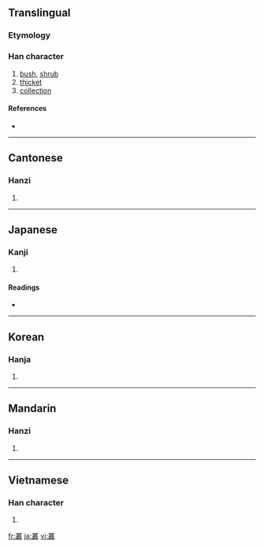 {{also|丛}}
==Translingual==

===Etymology===
{{Han compound|丵|取|c1=s|c2=p|ls=psc}}

===Han character===
{{Han char|rn=29|rad=又|as=16|sn=18|four=3214<sub>7</sub>|canj=廿金廿水 (TCTE)}}

# [[bush]], [[shrub]]
# [[thicket]]
# [[collection]]

====References====
* {{Han ref|kx=0167.120|dkj=03220|dj=0379.080|hdz=10402.150|uh=53E2|ud=21474|bh=C24F|bd=49743}}

----

==Cantonese==

===Hanzi===
{{yue-hanzi|jyut=|y=chung4|sim=丛}}

# {{defn|Cantonese|sort=又16}}

----

==Japanese==

===Kanji===
{{ja-kanji|grade=|rs=又16}}

# {{defn|Japanese}}

====Readings====
* {{ja-readings|on=[[そう]] (sō)|kun=[[くさむら]] (kusamura), [[むらがる]] (muragaru)}}

----

==Korean==

===Hanja===
{{ko-hanja|hangeul=총|rv=chong|mr=ch'ong}}

# {{defn|Korean|sort=又16}}

----

==Mandarin==

===Hanzi===
{{cmn-hanzi|sim=丛|pin=[[cóng]] ([[cong2]])|wg=ts'ung<sup>2</sup>}}

# {{defn|Mandarin|sort=又16}}

----

==Vietnamese==

===Han character===
{{vi-hantu|[[tùng]], [[tòng]]|rs=又16}}

# {{defn|Vietnamese|sort=又16}}

[[fr:叢]]
[[ja:叢]]
[[vi:叢]]